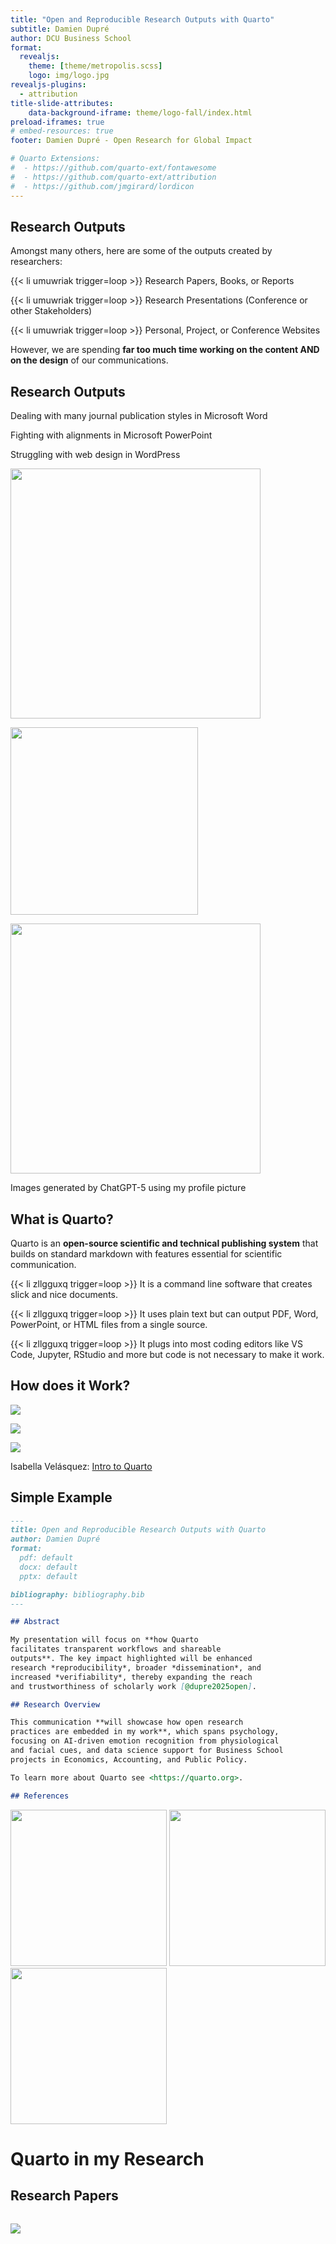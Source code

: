 ```yaml
---
title: "Open and Reproducible Research Outputs with Quarto"
subtitle: Damien Dupré
author: DCU Business School
format: 
  revealjs:
    theme: [theme/metropolis.scss]
    logo: img/logo.jpg
revealjs-plugins:
  - attribution
title-slide-attributes:
    data-background-iframe: theme/logo-fall/index.html
preload-iframes: true
# embed-resources: true
footer: Damien Dupré - Open Research for Global Impact

# Quarto Extensions:
#  - https://github.com/quarto-ext/fontawesome
#  - https://github.com/quarto-ext/attribution
#  - https://github.com/jmgirard/lordicon
---
```


## Research Outputs

Amongst many others, here are some of the outputs created by researchers: 

{{< li umuwriak trigger=loop >}} Research Papers, Books, or Reports

{{< li umuwriak trigger=loop >}}  Research Presentations (Conference or other Stakeholders)

{{< li umuwriak trigger=loop >}}  Personal, Project, or Conference Websites

However, we are spending **far too much time working on the content AND on the design** of our communications.

## Research Outputs

::: {layout-ncol="3" .center}
[Dealing with many journal publication styles in Microsoft Word]{.fragment fragment-index=1}

[Fighting with alignments in Microsoft PowerPoint]{.fragment fragment-index=2}

[Struggling with web design in WordPress]{.fragment fragment-index=3}
:::

::: {.r-stack}
![](img/me_1.png){.fragment .absolute top=300 left=0 width="400" fragment-index=1}

![](img/me_2.png){.fragment width="300" fragment-index=2}

![](img/me_3.png){.fragment .absolute top=300 right=0 width="400" fragment-index=3}
:::

::: {.attribution}
Images generated by ChatGPT-5 using my profile picture
:::

## What is Quarto?

Quarto is an **open-source scientific and technical publishing system** that builds on standard markdown with features essential for scientific communication.

::: {.callout-tip title="**In simple terms**" appearance="simple"}
{{< li zllgguxq trigger=loop >}} It is a command line software that creates slick and nice documents.

{{< li zllgguxq trigger=loop >}} It uses plain text but can output PDF, Word, PowerPoint, or HTML files from a single source.

{{< li zllgguxq trigger=loop >}} It plugs into most coding editors like VS Code, Jupyter, RStudio and more but code is not necessary to make it work.
:::

## How does it Work?

::: {layout-ncol="3"}
![](https://ivelasq.quarto.pub/intro-to-quarto/images/markdown-text.png){.fragment}

![](https://ivelasq.quarto.pub/intro-to-quarto/images/yaml.png){.fragment}

![](https://ivelasq.quarto.pub/intro-to-quarto/images/code-chunks.png){.fragment}
:::

::: {.attribution}
Isabella Velásquez: [Intro to Quarto](https://ivelasq.quarto.pub/intro-to-quarto)
:::

## Simple Example {.smaller}

::: {style="width:500px;"}
```.markdown
---
title: Open and Reproducible Research Outputs with Quarto
author: Damien Dupré
format:
  pdf: default
  docx: default
  pptx: default

bibliography: bibliography.bib
---

## Abstract 

My presentation will focus on **how Quarto 
facilitates transparent workflows and shareable 
outputs**. The key impact highlighted will be enhanced 
research *reproducibility*, broader *dissemination*, and 
increased *verifiability*, thereby expanding the reach 
and trustworthiness of scholarly work [@dupre2025open].

## Research Overview

This communication **will showcase how open research 
practices are embedded in my work**, which spans psychology, 
focusing on AI-driven emotion recognition from physiological
and facial cues, and data science support for Business School
projects in Economics, Accounting, and Public Policy.

To learn more about Quarto see <https://quarto.org>.

## References
```
:::

![](img/pdf.png){.absolute top=80 right=290 width="250" .fragment fragment-index=1}
![](img/docx.png){.absolute top=180 right=50 width="250" .fragment fragment-index=1}
![](img/pptx.png){.absolute top=350 right=250 width="250" .fragment fragment-index=1}

# Quarto in my Research

## Research Papers

::: {.scroll-container style="overflow-y: scroll; height: 500px; width: 500px"}
![](img/paper_quarto.png)
:::

![](img/paper_1.png){.absolute top=80 right=290 width="250"}
![](img/paper_2.png){.absolute top=180 right=50 width="250"}
![](img/paper_3.png){.absolute top=350 right=250 width="250"}

## Presentations

::: {.absolute top=80 left=0}
```{=html}
<iframe src="https://damien-dupre.github.io/cloud_powered_equity" width="500" height="300"></iframe>
```
:::

::: {.absolute top=80 left=500}
```{=html}
<iframe src="https://damien-dupre.github.io/cere2025_workshop/output/slides.html" width="500" height="300"></iframe>
```
:::

::: {.absolute top=400 left=250}
```{=html}
<iframe src="https://damien-dupre.github.io/pint_of_science/#/section" width="500" height="300"></iframe>
```
:::

::: {.attribution}
<https://github.com/damien-dupre/cloud_powered_equity>

<https://github.com/damien-dupre/cere2025_workshop>

<https://github.com/damien-dupre/pint_of_science>
:::

## Websites

::: {.absolute top=80 left=0}
```{=html}
<iframe src="https://damien-dupre.github.io/" width="500" height="300"></iframe>
```
:::

::: {.absolute top=80 left=500}
```{=html}
<iframe src="https://www.isre2024.org/" width="500" height="300"></iframe>
```
:::

::: {.absolute top=400 left=250}
```{=html}
<iframe src="https://www.cere2025.com/" width="500" height="300"></iframe>
```
:::

::: {.attribution}
<https://github.com/damien-dupre/damien-dupre.github.io>

<https://github.com/garymckeown/ISRE24>

<https://github.com/damien-dupre/cere2025>
:::

## {background="#43464B"}

<br>

:::{.center}
**Thanks for your attention**

**and don't hesitate to ask if you have any questions!**

![](https://damien-dupre.github.io/assets/404.gif){style="border-radius:10%;" width=50%}
:::

::: {layout="[0.47, 0.53]"}
[{{< fa brands github >}} @damien-dupre](https://github.com/damien-dupre)  
[{{< fa brands linkedin >}} @damien-dupre](https://www.linkedin.com/in/damien-dupre/) 

[{{< fa globe >}} https://damien-dupre.github.io](https://damien-dupre.github.io)  
[{{< fa paper-plane >}} damien.dupre@dcu.ie](mailto:damien.dupre@dcu.ie)
:::

```r
xaringanExtra::html_dependency_freezeframe()
```